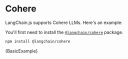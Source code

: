 # Cohere


LangChain.js supports Cohere LLMs. Here's an example:

You'll first need to install the [`@langchain/cohere`](https://www.npmjs.com/package/@langchain/cohere) package.


<IntegrationInstallTooltip></IntegrationInstallTooltip>

```bash npm2yarn
npm install @langchain/cohere
```


<CodeBlock language="typescript">{BasicExample}</CodeBlock>
